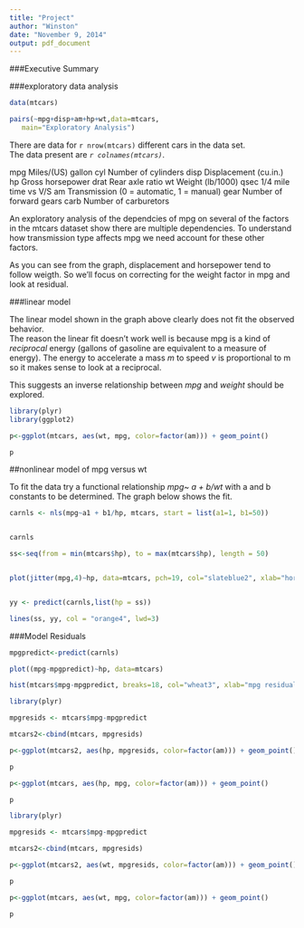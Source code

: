 ```yaml
---
title: "Project"
author: "Winston"
date: "November 9, 2014"
output: pdf_document
---
```


###Executive Summary


###exploratory data analysis

```r
data(mtcars)

pairs(~mpg+disp+am+hp+wt,data=mtcars, 
   main="Exploratory Analysis")

```
  

There are data for `r nrow(mtcars)` different cars in the data set.  
The data present are _`r colnames(mtcars)`_.  

mpg	Miles/(US) gallon
cyl	Number of cylinders
disp	Displacement (cu.in.)
hp	Gross horsepower
drat	Rear axle ratio
wt	Weight (lb/1000)
qsec	1/4 mile time
vs	V/S
am	Transmission (0 = automatic, 1 = manual)
gear	Number of forward gears
carb	Number of carburetors

An exploratory analysis of the dependcies of mpg on several of the factors in the mtcars dataset show there are multiple dependencies. To understand how transmission type affects mpg we need account for these other factors. 

As you can see from the graph, displacement and horsepower tend to follow weigth. So we'll focus on correcting for the weight factor in mpg and look at residual.

###linear model

The linear model shown in the graph above clearly does not fit the observed behavior.  
The reason the linear fit doesn't work well is because mpg is a kind of _reciprocal_ energy (gallons of gasoline are equivalent to a measure of energy). The energy to accelerate a mass _m_ to speed _v_ is proportional to m so it makes sense to look at a reciprocal. 

This suggests an inverse relationship between _mpg_ and _weight_ should be explored.


```r
library(plyr)
library(ggplot2)

p<-ggplot(mtcars, aes(wt, mpg, color=factor(am))) + geom_point()

p

```
 

##nonlinear model of mpg versus wt

To fit the data try a functional relationship _mpg~ a + b/wt_ with a and b constants to be determined. The graph below shows the fit. 

```r

carnls <- nls(mpg~a1 + b1/hp, mtcars, start = list(a1=1, b1=50))


carnls

ss<-seq(from = min(mtcars$hp), to = max(mtcars$hp), length = 50)


plot(jitter(mpg,4)~hp, data=mtcars, pch=19, col="slateblue2", xlab="horsepower", ylab="mpg")


yy <- predict(carnls,list(hp = ss))

lines(ss, yy, col = "orange4", lwd=3)

```

###Model Residuals

```r

mpgpredict<-predict(carnls)

plot((mpg-mpgpredict)~hp, data=mtcars)

hist(mtcars$mpg-mpgpredict, breaks=18, col="wheat3", xlab="mpg residual", main="Histogram of mpg residuals")

```


```r
library(plyr)

mpgresids <- mtcars$mpg-mpgpredict

mtcars2<-cbind(mtcars, mpgresids)

p<-ggplot(mtcars2, aes(hp, mpgresids, color=factor(am))) + geom_point()

p

p<-ggplot(mtcars, aes(hp, mpg, color=factor(am))) + geom_point()

p

```


```r
library(plyr)

mpgresids <- mtcars$mpg-mpgpredict

mtcars2<-cbind(mtcars, mpgresids)

p<-ggplot(mtcars2, aes(wt, mpgresids, color=factor(am))) + geom_point()

p

p<-ggplot(mtcars, aes(wt, mpg, color=factor(am))) + geom_point()

p

```